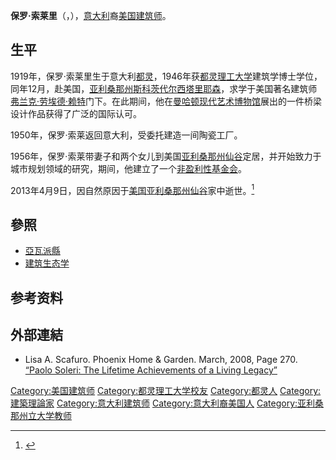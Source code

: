 {{Infobox architect
|name                 = 保罗·索莱里
|image                = Soleri caricature.JPG
|nationality          = {{ITA}} <br> {{USA}} 
|birth_date           = {{Birth date|1919|06|21}}
|birth_place          = {{flag|Kingdom of Italy}}[[都灵|都灵]]
|death_date           = {{death date and age|2013|04|09|1919|06|21}}
|death_place          = {{USA}}[[亚利桑那州|亚利桑那州]][[仙谷_(亚利桑那州)|仙谷]]
|profession           = 建筑师
|alma_mater           = [[都灵理工大学|都灵理工大学]]
|practice             =
|significant_buildings= Cosanti
|significant_projects =[[雅高山地|雅高山地]]
|awards               =1963年[[美国建筑师学会|美国建筑师学会]]技艺金奖（Gold Medal for Craftmanship）<br>2000年[[威尼斯建筑双年展|威尼斯建筑双年展]]金狮奖
}}

'''保罗·索莱里'''（{{lang-it|'''Paolo Soleri'''}}，{{bd|1919年|6月21日|2013年|4月9日|catIdx=Soleri索莱里}}），[[意大利|意大利]]裔[[美国|美国]][[建筑师|建筑师]]。

== 生平 ==
1919年，保罗·索莱里生于意大利[[都灵|都灵]]，1946年获[[都灵理工大学|都灵理工大学]]建筑学博士学位，同年12月，赴美国，[[亚利桑那州|亚利桑那州]][[斯科茨代尔_(亚利桑那州)|斯科茨代尔]][[西塔里耶森|西塔里耶森]]，求学于美国著名建筑师[[弗兰克·劳埃德·赖特|弗兰克·劳埃德·赖特]]门下。在此期间，他在[[曼哈顿|曼哈顿]][[现代艺术博物馆|现代艺术博物馆]]展出的一件桥梁设计作品获得了广泛的国际认可。

1950年，保罗·索莱返回意大利，受委托建造一间陶瓷工厂。

1956年，保罗·索莱带妻子和两个女儿到美国[[亚利桑那州|亚利桑那州]][[仙谷_(亚利桑那州)|仙谷]]定居，并开始致力于城市规划领域的研究，期间，他建立了一个[[非盈利性基金会|非盈利性基金会]]。

2013年4月9日，因自然原因于[[美国|美国]][[亚利桑那州|亚利桑那州]][[仙谷_(亚利桑那州)|仙谷]]家中逝世。<ref>{{cite news|author=蔡晓玮|url=http://www.dfdaily.com/html/150/2013/4/16/979687.shtml|title=【逝者】保罗·索莱里|work=[[东方早报|东方早报]]|date=2013-04-16|accessdate=2013-04-18|deadurl=yes|archiveurl=https://archive.is/20130629003445/http://www.dfdaily.com/html/150/2013/4/16/979687.shtml|archivedate=2013-06-29}}</ref>

== 參照 ==
* [[亞瓦派縣|亞瓦派縣]]
* [[建筑生态学|建筑生态学]]

== 参考资料 ==
{{reflist}}

== 外部連結 ==
{{Commons category|Paolo Soleri}}

* Lisa A. Scafuro. Phoenix Home & Garden. March, 2008, Page 270. [https://web.archive.org/web/20130407054555/http://www.phgmag.com/resources/art/200803/paolo-soleri--the-lifetime-achievements-of-a-livin  “Paolo Soleri: The Lifetime Achievements of a Living Legacy”  ]

{{Authority control}}
{{DEFAULTSORT:Soleri索莱里}}

[[Category:美国建筑师|Category:美国建筑师]]
[[Category:都灵理工大学校友|Category:都灵理工大学校友]]
[[Category:都灵人|Category:都灵人]]
[[Category:建築理論家|Category:建築理論家]]
[[Category:意大利建筑师|Category:意大利建筑师]]
[[Category:意大利裔美国人|Category:意大利裔美国人]]
[[Category:亚利桑那州立大学教师|Category:亚利桑那州立大学教师]]